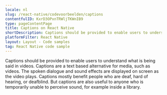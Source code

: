 ```yaml
---
locale: nl
slug: /react-native/codevoorbeelden/captions
contentfulID: KxrD3OPxnTRWljTKWnIB9
type: pageContentPage
title: Captions on React Native
shortDescription: Captions should be provided to enable users to understand what is being said in videos.
platformFilter: React Native
layout: Layout - Code samples
tag: React Native code sample
---
```


Captions should be provided to enable users to understand what is being said in videos. Captions are a text based alternative for media, such as videos. The spoken dialogue and sound effects are displayed on screen as the video plays. Captions mostly benefit people who are deaf, hard of hearing, or deafblind. But captions are also useful to anyone who is temporarily unable to perceive sound, for example inside a library.

<CodeSample id="media-captions" locale="nl" platform="react native"/>